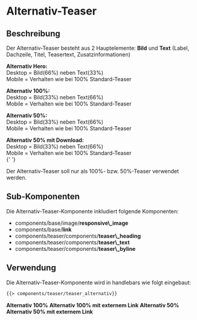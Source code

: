 
<Meta of={TeaserAlternativStories} />

# Alternativ-Teaser

## Beschreibung

Der Alternativ-Teaser besteht aus 2 Hauptelemente: <b>Bild</b> und <b>Text</b> (Label, Dachzeile, Titel, Teasertext, Zusatzinformationen)

<b>Alternativ Hero:</b> <br />
Desktop = Bild(66%) neben Text(33%) <br />
Mobile = Verhalten wie bei 100% Standard-Teaser <br />

<b>Alternativ 100%:</b> <br />
Desktop = Bild(33%) neben Text(66%) <br />
Mobile = Verhalten wie bei 100% Standard-Teaser <br />

<b>Alternativ 50%:</b> <br />
Desktop = Bild(33%) neben Text(66%) <br />
Mobile = Verhalten wie bei 100% Standard-Teaser <br />

<b>Alternativ 50% mit Download:</b> <br />
Desktop = Bild(33%) neben Text(66%) <br />
Mobile = Verhalten wie bei 100% Standard-Teaser <br />{' '}

Der Alternativ-Teaser soll nur als 100%- bzw. 50%-Teaser verwendet werden.

## Sub-Komponenten

Die Alternativ-Teaser-Komponente inkludiert folgende Komponenten:

<ul>
    <li>
        components/base/image/<b>responsive\_image</b>
    </li>
    <li>
        components/base/<b>link</b>
    </li>
    <li>
        components/teaser/components/<b>teaser\_heading</b>
    </li>
    <li>
        components/teaser/components/<b>teaser\_text</b>
    </li>
    <li>
        components/teaser/components/<b>teaser\_byline</b>
    </li>
</ul>

## Verwendung

Die Alternativ-Teaser-Komponente wird in handlebars wie folgt eingebaut:

```html
{{> components/teaser/teaser_alternativ}}
```

<Canvas withToolbar>
    <Story of={TeaserAlternativStories.AlternativHero} />
    <Story of={TeaserAlternativStories.AlternativHeroMitKommentaren} />
    <Story of={TeaserAlternativStories.AlternativHeroMitLabel} />
    <Story of={TeaserAlternativStories.AlternativHeroMitExternenLinkDokument} />
    <Story of={TeaserAlternativStories.AlternativHeroMitSendungsdokument} />
    <b>Alternativ 100%</b>
    <Story of={TeaserAlternativStories.Alternativ100} />
    <b>Alternativ 100% mit externem Link</b>
    <Story of={TeaserAlternativStories.Alternativ100MitExternemLink} />
    <b>Alternativ 50%</b>
    <Story of={TeaserAlternativStories.Alternativ50} />
    <Story of={TeaserAlternativStories.Alternativ50OhneTeaserbild} />
    <b>Alternativ 50% mit externem Link</b>
    <Story of={TeaserAlternativStories.Alternativ50MitExternemLink} />
    <Story of={TeaserAlternativStories.Alternativ50MitDownload} />
</Canvas>
